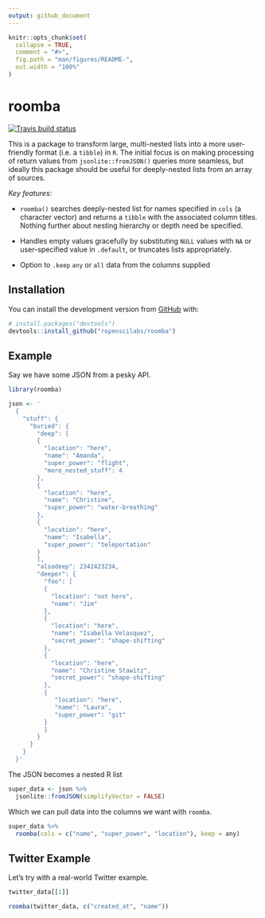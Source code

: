 ```yaml
---
output: github_document
---
```


```r
knitr::opts_chunk$set(
  collapse = TRUE,
  comment = "#>",
  fig.path = "man/figures/README-",
  out.width = "100%"
)
```

# roomba
[![Travis build status](https://travis-ci.com/ropenscilabs/roomba.svg?branch=master)](https://travis-ci.com/ropenscilabs/roomba)

This is a package to transform large, multi-nested lists into a more user-friendly format (i.e. a `tibble`) in `R`. The initial focus is on making processing of return values from `jsonlite::fromJSON()` queries more seamless, but ideally this package should be useful for deeply-nested lists from an array
of sources.

*Key features:*

* `roomba()` searches deeply-nested list for names specified in `cols` (a character vector) and returns a `tibble` with the associated column titles. Nothing further about nesting hierarchy or depth need be specified.

* Handles empty values gracefully by substituting `NULL` values with `NA` or user-specified value in `.default`, or truncates lists appropriately. 

 * Option to `.keep` `any` or `all` data from the columns supplied

## Installation

You can install the development version from [GitHub](https://github.com/) with:

```r
# install.packages("devtools")
devtools::install_github("ropenscilabs/roomba")
```


## Example

Say we have some JSON from a pesky API.

```r
library(roomba)

json <- '
  {
    "stuff": {
      "buried": {
        "deep": [
        {
          "location": "here",
          "name": "Amanda",
          "super_power": "flight",
          "more_nested_stuff": 4
        },
        {
          "location": "here",
          "name": "Christine",
          "super_power": "water-breathing"
        },
        {
          "location": "here",
          "name": "Isabella",
          "super_power": "teleportation"
        }
        ],
        "alsodeep": 2342423234,
        "deeper": {
          "foo": [
          {
            "location": "not here",
            "name": "Jim"
          },
          {
            "location": "here",
            "name": "Isabella Velasquez",
            "secret_power": "shape-shifting"
          },
          {
            "location": "here",
            "name": "Christine Stawitz",
            "secret_power": "shape-shifting"
          },
          {
             "location": "here",
             "name": "Laura",
             "super_power": "git"
          }
          ]
        }
      }
    }
  }'
```

The JSON becomes a nested R list

```r
super_data <- json %>% 
  jsonlite::fromJSON(simplifyVector = FALSE)
```

Which we can pull data into the columns we want with `roomba`.

```r
super_data %>%
  roomba(cols = c("name", "super_power", "location"), keep = any)
```


## Twitter Example
Let's try with a real-world Twitter example.

```r
twitter_data[[1]]
```


```r
roomba(twitter_data, c("created_at", "name"))
```


